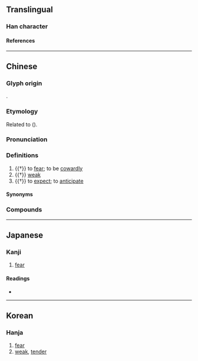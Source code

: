 {{character info/new}}
==Translingual==

===Han character===
{{Han char|rn=61|rad=心|as=06|sn=9|four=91011|canj=PSMG|ids=⿰忄匡}}

====References====
{{Han ref|kx=0383.280|dkj=10529|dj=0714.040|hdz=42293.110|uh=6047}}

----

==Chinese==
{{zh-forms}}

===Glyph origin===
{{Han etym}}
{{Han compound|心|匡|ls=psc|c1=s|c2=p|t1=heart}}.

===Etymology===
Related to {{och-l|懼|to fear}} ({{zh-ref|Schuessler, 2007}}).

===Pronunciation===
{{zh-pron
|m=kuāng
|c=hong1
|mc=y
|oc=y
|cat=v,a
}}

===Definitions===
{{zh-hanzi}}

# {{†}} to [[fear]]; to be [[cowardly]]
# {{†}} [[weak]]
# {{†}} to [[expect]]; to [[anticipate]]

====Synonyms====
{{zh-dial|害怕}}

===Compounds===
{{zh-der|恇怯|恇駭|恇懼|恇擾}}

----

==Japanese==

===Kanji===
{{ja-kanji|grade=|rs=心06}}

# [[fear]]

====Readings====
* {{ja-readings|on=[[きょう]] (kyō), [[こう]] (kō)|kun=[[つね]] (tsune), [[おそれる]] (osoreru), 【古語】[[おづ]] (ozu)/[[おじける]] (ojikeru)}}

----

==Korean==

===Hanja===
{{ko-hanja|hangeul=광|eumhun=|rv=gwang|mr=kwang|y=kwang}}

# [[fear]]
# [[weak]], [[tender]]